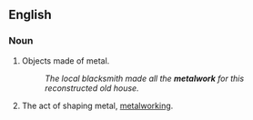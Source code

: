 ==English==
===Noun===
{{en-noun|-}}

#Objects made of metal.
#:''The local blacksmith made all the '''metalwork''' for this reconstructed old house.''
#The act of shaping metal, [[metalworking]].